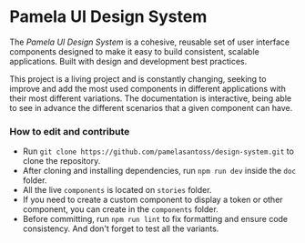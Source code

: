 
<Meta title="Home" />

# Pamela UI Design System

The _Pamela UI Design System_ is a cohesive, reusable set of user interface components designed to make it easy to build consistent, scalable applications. Built with design and development best practices.

This project is a living project and is constantly changing, seeking to improve and add the most used components in different applications with their most different variations. The documentation is interactive, being able to see in advance the different scenarios that a given component can have.


### How to edit and contribute

- Run `git clone https://github.com/pamelasantoss/design-system.git` to clone the repository.
- After cloning and installing dependencies, run `npm run dev` inside the `doc` folder.
- All the live `components` is located on `stories` folder.
- If you need to create a custom component to display a token or other component, you can create in the `components` folder.
- Before committing, run `npm run lint` to fix formatting and ensure code consistency. And don't forget to test all the variants.